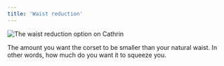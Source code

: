 ```yaml
---
title: 'Waist reduction'
---
```


![The waist reduction option on Cathrin](./waistreduction.svg)

The amount you want the corset to be smaller than your natural waist. In other words, how much do you want it to squeeze you.
